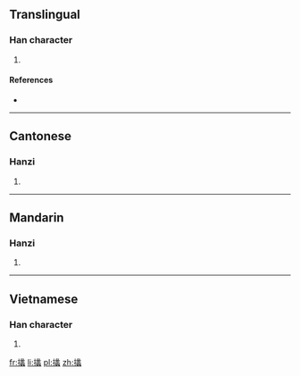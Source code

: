 ==Translingual==

===Han character===
{{Han char|rn=64|rad=手|as=21|sn=24|four=5703<sub>6</sub>|canj=手女人戈 (QVOI)|ids=⿰[[扌]][[蠡]]}}

# {{defn|Han|sort=手21}}

====References====
* {{Han ref|kx=0465.120|dkj=13052|dj=0814.070|hdz=31992.100|uh=652D|ud=25901|bh=F8A9|bd=63657}}

----

==Cantonese==

===Hanzi===
{{yue-hanzi|jyut=[[lai5]]|y=lai5}}

# {{defn|lang=yue|sort=手21}}

----

==Mandarin==

===Hanzi===
{{cmn-hanzi|pin=[[lì]] ([[li4]])|wg=li<sup>4</sup>}}

# {{defn|lang=cmn|sort=手21}}

----

==Vietnamese==

===Han character===
{{vi-hantu|[[lảy]]|rs=手21}}

# {{defn|lang=vi|sort=手21}}

[[fr:攭]]
[[li:攭]]
[[pl:攭]]
[[zh:攭]]